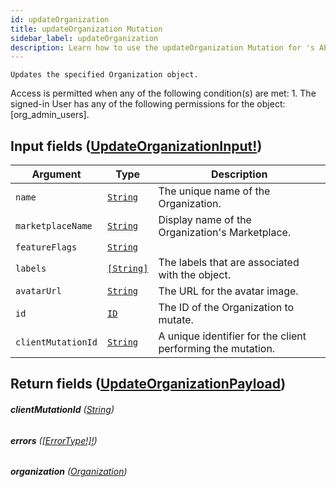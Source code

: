 ```yaml
---
id: updateOrganization
title: updateOrganization Mutation
sidebar_label: updateOrganization
description: Learn how to use the updateOrganization Mutation for 's API.
---
```


    Updates the specified Organization object.

Access is permitted when any of the following condition(s) are met: 1. The signed-in User has any of the following permissions for the object: [org_admin_users].

## Input fields ([UpdateOrganizationInput!](api/schema/input_object/UpdateOrganizationInput.mdx))

| Argument           | Type                                       | Description                                                 |
| ------------------ | ------------------------------------------ | ----------------------------------------------------------- |
| `name`             | [`String`](api/schema/scalar/String.mdx)   | The unique name of the Organization.                        |
| `marketplaceName`  | [`String`](api/schema/scalar/String.mdx)   | Display name of the Organization's Marketplace.             |
| `featureFlags`     | [`String`](api/schema/scalar/String.mdx)   |                                                             |
| `labels`           | [`[String]`](api/schema/scalar/String.mdx) | The labels that are associated with the object.             |
| `avatarUrl`        | [`String`](api/schema/scalar/String.mdx)   | The URL for the avatar image.                               |
| `id`               | [`ID`](api/schema/scalar/ID.mdx)           | The ID of the Organization to mutate.                       |
| `clientMutationId` | [`String`](api/schema/scalar/String.mdx)   | A unique identifier for the client performing the mutation. |

## Return fields ([UpdateOrganizationPayload](api/schema/object/UpdateOrganizationPayload.mdx))

###### <b>clientMutationId</b> ([String](api/schema/scalar/String.mdx))

###### <b>errors</b> ([[ErrorType!]!](api/schema/object/ErrorType.mdx))

###### <b>organization</b> ([Organization](api/schema/object/Organization.mdx))
